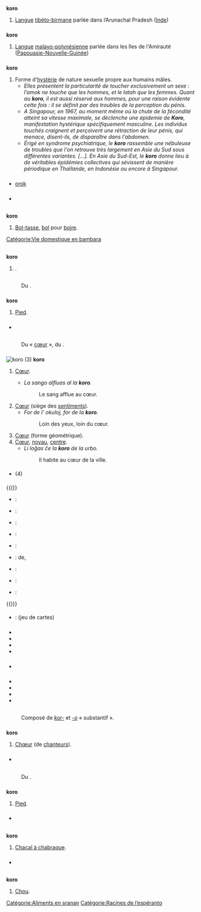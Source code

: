 {{voir|kɔrɔ}}

== {{langue|fr}} ==
=== {{S|étymologie}} ===
: {{ébauche-étym|fr}}

=== {{S|nom|fr|num=1}} ===
'''koro''' {{pron|lang=fr|kɔʁo}} {{m}} {{pluriel ?|fr}}
# [[langue|Langue]] [[tibéto-birman|tibéto-birmane]] parlée dans l’Arunachal Pradesh ([[Inde]])

=== {{S|nom|fr|num=2}} ===
'''koro''' {{pron|lang=fr|kɔʁo}} {{m}} {{pluriel ?|fr}}
# [[langue|Langue]] [[malayo-polynésien|malayo-polynésienne]] parlée dans les îles de l'Amirauté ([[Papouasie-Nouvelle-Guinée]])

==== {{S|traductions}} ====
{{trad-début}}
{{trad-fin}}

=== {{S|nom|fr|num=3}} ===
'''koro''' {{pron|lang=fr|kɔʁo}} {{m}} {{pluriel ?|fr}}
# Forme d'[[hystérie]] de nature sexuelle propre aux humains mâles.
#* ''Elles présentent la particularité de toucher exclusivement un sexe : l’amok ne touche que les hommes, et le latah que les femmes. Quant au '''koro''', il est aussi réservé aux hommes, pour une raison évidente cette fois : il se définit par des troubles de la perception du pénis.'' {{source|{{w|La Recherche}}, vol. 5, Société d'éditions scientifiques, 1974, p. 1058}}
#* ''A Singapour, en 1967, au moment même où la chute de la fécondité atteint sa vitesse maximale, se déclenche une épidemie de '''''Koro''''', manifestation hystérique spécifiquement masculine. Les individus touchés craignent et perçoivent une rétraction de leur pénis, qui menace, disent-ils, de disparaître dans l'abdomen.'' {{source|{{w|Emmanuel Todd}}, ''Le Fou et le Prolétaire'', 1979, réédition revue et augmentée, Paris : Le Livre de Poche, 1980, page 22}}
#* ''Érigé en syndrome psychiatrique, le '''''koro''''' rassemble une nébuleuse de troubles que l'on retrouve très largement en Asie du Sud sous différentes variantes. […]. En Asie du Sud-Est, le '''''koro''''' donne lieu à de véritables épidémies collectives qui sévissent de manière périodique en Thaïlande, en Indonésie ou encore à Singapour.'' {{source|Julien Bonhomme, ''Les voleurs de sexe: anthropologie d'une rumeur africaine'', éd. du Seuil, 2009, chap.1, page 25}}

==== {{S|traductions}} ====
{{trad-début}}
{{trad-fin}}

=== {{S|anagrammes}} ===
* [[orok]]

=== {{S|voir aussi}} ===
* {{WP}}

== {{langue|bm}} ==
=== {{S|étymologie}} ===
: {{ébauche-étym|bm}}

=== {{S|nom|bm}} ===
'''koro''' {{pron||bm}}
# [[bol-tasse|Bol-tasse]], [[bol]] pour [[boire]].

[[Catégorie:Vie domestique en bambara]]

== {{langue|br}} ==
=== {{S|verbe|br|flexion}} ===
{{br-forme-mut|goro|forme=Infinitif}}
'''koro''' {{pron|ˈkoːro|br}}
# {{mutation de|goro|d|br}}.

== {{langue|cst-cho}} ==
=== {{S|étymologie}} ===
:Du {{étyl|proto-costanoan|cst-cho}} {{recons|lang-mot-vedette=cst-cho|[[Reconstruction:proto-costanoan/*kolo|kolo]]}}{{réf|1}}.

=== {{S|nom|cst-cho}} ===
'''koro''' {{pron|koro|cst-cho}}
# {{lexique|anatomie|cst-cho}} [[pied#fr|Pied]].

=== {{S|références}} ===
*{{RÉF|1}} {{R:swadesh utian}}
== {{langue|eo}} ==
=== {{S|étymologie}} ===
: Du {{étyl|fr|eo}} « [[cœur]] », du {{étyl|la|eo|mot=cor}}.

=== {{S|nom|eo}} ===
{{eo-flexions|'ko.ro}}
[[Fichier:Love Heart SVG.svg|thumb|right|'''koro''' (3)]]
'''koro''' {{pron|ˈko.ro|eo}} {{eo-motrac|racn=2284|t=oF|der=1}}
# {{lexique|anatomie|eo}} [[cœur|Cœur]].
#* ''La sango alfluas al la '''koro'''.''
#*:Le sang afflue au cœur.
# [[cœur|Cœur]] (siège des [[sentiment]]s).
#* ''For de l’ okuloj, for de la '''koro'''.''
#*:Loin des yeux, loin du cœur.
# [[cœur|Cœur]] (forme géométrique).
# [[cœur|Cœur]], [[noyau]], [[centre]].
#* ''Li loĝas ĉe la '''koro''' de la urbo.''
#*:Il habite au cœur de la ville.

==== {{S|synonymes}} ====
* {{lien|kerno|eo}} (4)

==== {{S|dérivés}} ====
{{(}}
* {{lien|bonkora|eo}} : {{lien| |fr}}
* {{lien|kora|eo}} : {{lien| |fr}}
* {{lien|koramikino|eo}} : {{lien| |fr}}
* {{lien|koramiko|eo}} : {{lien| |fr}}
* {{lien|kore|eo}} : {{lien| |fr}}
* {{lien|korfavori|eo}} : {{lien|avoir pitié|fr}} de, {{lien|prendre en pitié|fr}}
* {{lien|kortuŝi|eo}} : {{lien| |fr}}
* {{lien|senkora|eo}} : {{lien| |fr}}
* {{lien|tutkore|eo}} : {{lien| |fr}}
{{)}}

==== {{S|paronymes}} ====
* {{lien|kero|eo}} {{eo-motrac|racn=2048|par=1}} : {{lien|cœur|fr}} (jeu de cartes)

=== {{S|prononciation}} ===
* {{écouter|lang=eo|Pays-Bas (partie continentale) (Wijchen)|audio=LL-Q143 (epo)-Robin van der Vliet-koro.wav}}
* {{écouter|lang=eo|Brésil|audio=LL-Q143 (epo)-NMaia-koro.wav}}
* {{écouter|lang=eo|France (Toulouse)|audio=LL-Q143 (epo)-Lepticed7-koro.wav}}
* {{écouter|lang=eo|France (Vosges)||audio=LL-Q143 (epo)-Poslovitch-koro.wav}}

=== {{S|voir aussi}} ===
* {{WP|koro|lang=eo}}

=== {{S|références}} ===
==== {{S|bibliographie}} ====
* {{R:PV}}
* {{R:PIV}}
* {{R:Retavort|rac=kor}}
* {{R:AkadUniVort|rac1="kor-"|rac2="-o"|UVn1=2284|cat=UV}}


== {{langue|io}} ==
=== {{S|étymologie}} ===
: Composé de ''[[kor-]]'' et ''[[-o]]'' « substantif ».

=== {{S|nom|io}} ===
{{io-rég|}}
{{io-rég|ˈkɔ.r}}
'''koro''' {{pron|ˈkɔ.rɔ|lang=io}}
# [[chœur|Chœur]] (de [[chanteur]]s).

=== {{S|anagrammes}} ===
* {{lien|okro|io}}

== {{langue|css-mut}} ==
=== {{S|étymologie}} ===
:Du {{étyl|proto-costanoan|css-mut}} {{recons|lang-mot-vedette=css-mut|[[Reconstruction:proto-costanoan/*kolo|kolo]]}}{{réf|1}}.

=== {{S|nom|css-mut}} ===
'''koro''' {{pron|koro|css-mut}}
# {{lexique|anatomie|css-mut}} [[pied#fr|Pied]].

=== {{S|références}} ===
*{{RÉF|1}} {{R:swadesh utian}}

== {{langue|ngh}} ==
=== {{S|étymologie}} ===
: {{ébauche-étym|ngh}}

=== {{S|nom|ngh}} ===
'''koro ''' {{pron||ngh}} {{ngh-pl|singulier=koro|pluriel=ka koroke}}
# {{animaux|ngh}} [[chacal à chabraque|Chacal à chabraque]].

=== {{S|références}} ===
* {{Ouvrage|prénom1=Ouma|nom1=Geelmeid|titre=Ouma Geelmeid ke kx'u ǁxaǁxa Nǀuu|url=http://open.uct.ac.za/bitstream/handle/11427/17432/Shah_N%c7%80uu%20_CALDi_2016.pdf?sequence=5|année=2016|éditeur=Centre for African Language Diversity|passage=88}}

== {{langue|srn}} ==
=== {{S|étymologie}} ===
: {{ébauche-étym|srn}}

=== {{S|nom|srn}} ===
'''koro''' {{pron||srn}}
# [[chou|Chou]].

[[Catégorie:Aliments en sranan]]
[[Catégorie:Racines de l’espéranto]]
